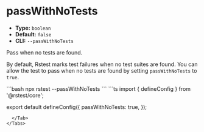 # passWithNoTests

- **Type:** `boolean`
- **Default:** `false`
- **CLI:** `--passWithNoTests`

Pass when no tests are found.

By default, Rstest marks test failures when no test suites are found. You can allow the test to pass when no tests are found by setting `passWithNoTests` to `true`.


<Tabs defaultValue='rstest.config.ts'>
  <Tab label="CLI">
  ```bash
  npx rstest --passWithNoTests
  ```
  </Tab>
  <Tab label="rstest.config.ts">
```ts
import { defineConfig } from '@rstest/core';

export default defineConfig({
  passWithNoTests: true,
});
```
  </Tab>
</Tabs>
